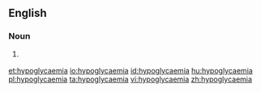 ==English==

===Noun===
{{en-noun|~}}

# {{context|medical|lang=en}} {{alternative spelling of|hypoglycemia}}

[[et:hypoglycaemia]]
[[io:hypoglycaemia]]
[[id:hypoglycaemia]]
[[hu:hypoglycaemia]]
[[pl:hypoglycaemia]]
[[ta:hypoglycaemia]]
[[vi:hypoglycaemia]]
[[zh:hypoglycaemia]]